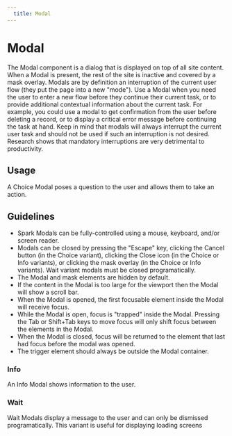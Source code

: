 ```yaml
---
  title: Modal
---
```


# Modal

The Modal component is a dialog that
is displayed on top of all site content.
When a Modal is present, the rest of
the site is inactive and covered by a
mask overlay. Modals are by definition an
interruption of the current user flow
(they put the page into a new "mode").
Use a Modal when you need the user to
enter a new flow before they continue
their current task, or to provide additional
contextual information about the current task.
For example, you could use a modal to get confirmation from
the user before deleting a record, or to display a
critical error message before continuing the
task at hand. Keep in mind that modals will
always interrupt the current user task and
should not be used if such an interruption is
not desired. Research shows that mandatory
interruptions are very detrimental to productivity.

<ComponentPreview
  componentName="modal--default-story"
  hasReact
  hasAngular
  hasHTML
/>

## Usage
A Choice Modal poses a question to the
user and allows them to take an action.

## Guidelines
- Spark Modals can be fully-controlled using a mouse, keyboard,
  and/or screen reader.
- Modals can be closed by pressing the "Escape" key, clicking the Cancel button
  (in the Choice variant), clicking the Close icon (in the Choice or Info variants),
  or clicking the mask overlay (in the Choice or Info variants). Wait variant
  modals must be closed programatically.
- The Modal and mask elements are hidden by default.
- If the content in the Modal is too large for the viewport
  then the Modal will show a scroll bar.
- When the Modal is opened, the first focusable element
  inside the Modal will receive focus.
- While the Modal is open, focus is "trapped" inside the
  Modal. Pressing the Tab or Shift+Tab keys to move focus
  will only shift focus between the elements in the Modal.
- When the Modal is closed, focus will be returned to
  the element that last had focus before the modal was opened.
- The trigger element should always be outside the Modal container.

### Info

An Info Modal shows information to the user.

<ComponentPreview
  componentName="modal--info"
  hasReact
  hasAngular
  hasHTML
/>

### Wait

Wait Modals display a message to the user
and can only be dismissed programatically.
This variant is useful for displaying
loading screens

<ComponentPreview
  componentName="modal--wait"
  hasReact
  hasAngular
  hasHTML
/>